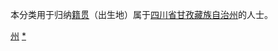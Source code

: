 {{Catnav|頁面分類|各種主題的頁面分類|依中国各省来作的分类|各地中国人|四川人}}
{{Catnav|頁面分類|人物|各國人物|中国人|各地中国人|四川人}}

本分类用于归纳[[籍贯|籍贯]]（出生地）属于[[四川省|四川省]][[甘孜藏族自治州|甘孜藏族自治州]]的人士。

[[Category:四川人|州]]
[[Category:甘孜藏族自治州|*]]